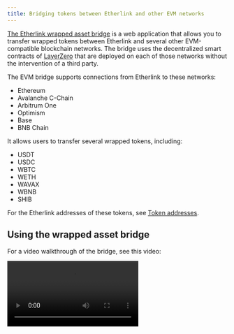 ```yaml
---
title: Bridging tokens between Etherlink and other EVM networks
---
```



[The Etherlink wrapped asset bridge](https://www.etherlinkbridge.com/) is a web application that allows you to transfer wrapped tokens between Etherlink and several other EVM-compatible blockchain networks.
The bridge uses the decentralized smart contracts of [LayerZero](https://layerzero.network/) that are deployed on each of those networks without the intervention of a third party.

The EVM bridge supports connections from Etherlink to these networks:

- Ethereum
- Avalanche C-Chain
- Arbitrum One
- Optimism
- Base
- BNB Chain

It allows users to transfer several wrapped tokens, including:

- USDT
- USDC
- WBTC
- WETH
- WAVAX
- WBNB
- SHIB

For the Etherlink addresses of these tokens, see [Token addresses](#token-addresses).

## Using the wrapped asset bridge

For a video walkthrough of the bridge, see this video:

<Video src="https://www.loom.com/embed/6a1bb548a5c7439fafdb328b4785adca?sid=bfeed550-9191-4fea-b274-453ff1f1caf9"/>

![Overview of the wrapped asset bridge](/img/wab-details.png)

1. Go to the Etherlink wrapped asset bridge at https://www.etherlinkbridge.com/bridge.

1. Click the **Connect** button and connect your EVM wallet.

1. Select the source network from which to bridge tokens to Etherlink, or select Etherlink as the source network to bridge tokens out of Etherlink.

1. Next to the source network, click the source token and select the token to transfer from the source network.
The interface shows all bridgeable tokens across all available networks and your token balances.

1. Enter the number of tokens to bridge out of the source network.

1. Select the target network and token.

   The page shows the amount of tokens that you will receive on the target chain and the fees for the token transfer in the native gas token of the source chain.

   **You must ensure that you have enough tokens on the source chain to pay the fees.**

1. Set the other parameters for the transfer, including the **Gas on destination** and **Slippage tolerance** fields.

   :::note Gas on destination
   Interacting with Etherlink requires XTZ (its native token) to pay for gas fees.
   As part of your bridging transaction, you can choose to send up to 0.1 XTZ to your Etherlink wallet address to pay for fees for later transactions and interact with the Etherlink ecosystem.
   The cost of this XTZ is added to the fees that you pay for the transfer.
   By default, the bridge adds 0.1 XTZ if the destination account has no XTZ.
   :::

1. To make the transfer, click **Transfer** and confirm the transfer in your wallet.

The bridge shows a popup with a link to [LayerZero Scan](https://layerzeroscan.com/) where you can observe the progress of the bridge transaction and see an estimated time to completion.
When the status changes to "completed," the tokens are in your EVM account.
If you don't see the tokens, you may need to import the token into your wallet on the destination network.

## Troubleshooting

The transfer button can show these errors:

- **Insufficient Balance**

   You entered a higher amount of tokens than you hold in your account.
   Reduce the amount you want to transfer or add more tokens to your wallet.

- **Not Enough Native for Gas**

   You must own more gas on the source chain to pay the required fees.
   Send more of the source chain's native gas token to your wallet.

- **Select Different Chain**

   The source and destination chains are not compatible.
   This bridge is for moving tokens in and out of Etherlink, not for moving tokens between other networks.

- **Transfer Cap Reached**

   The bridge cannot transfer the amount of tokens that you have selected.
   Select a smaller amount to transfer.

   This error can occur for bridgeable tokens that exist on multiple networks (ETH/WETH, USDT and USDC).
   For example, if the bridge contract on Avalanche has 100 USDT, you can transfer no more than 100 USDT from Etherlink to Avalanche.

For further support, visit the [LayerZero Discord](https://discord-layerzero.netlify.app/discord).

If you have general questions about Etherlink, we welcome you to join the [Etherlink Discord Community](https://discord.com/invite/etherlink).

## Token addresses

:::note

Not all Etherlink tokens can be bridged to and from other chains.
See the tables below for the tokens that the bridge supports for each chain.

:::

### Etherlink

This table shows the Etherlink address of tokens that you can bridge between Etherlink and certain other chains:

<table class="customTableContainer">
  <thead>
    <tr>
      <th>Symbol</th>
      <th>Name</th>
      <th>Mainnet address</th>
    </tr>
  </thead>
  <tbody>
    <tr>
      <td>USDC</td>
      <td>USD Coin</td>
      <td><InlineCopy code="0x796Ea11Fa2dD751eD01b53C372fFDB4AAa8f00F9" href="https://explorer.etherlink.com/address/0x796Ea11Fa2dD751eD01b53C372fFDB4AAa8f00F9">0x796...00F9</InlineCopy></td>
    </tr>

    <tr>
      <td>USDT</td>
      <td>Tether USD</td>
      <td><InlineCopy code="0x2C03058C8AFC06713be23e58D2febC8337dbfE6A" href="https://explorer.etherlink.com/address/0x2C03058C8AFC06713be23e58D2febC8337dbfE6A">0x2C0...fE6a</InlineCopy></td>
    </tr>

    <tr>
      <td>WBTC</td>
      <td>Wrapped BTC</td>
      <td><InlineCopy href="https://explorer.etherlink.com/address/0xbFc94CD2B1E55999Cfc7347a9313e88702B83d0F" code="0xbFc94CD2B1E55999Cfc7347a9313e88702B83d0F">0xbFc...sd0F</InlineCopy></td>
    </tr>

    <tr>
      <td>WETH</td>
      <td>Wrapped Ether</td>
      <td><InlineCopy code="0xfc24f770F94edBca6D6f885E12d4317320BcB401" href="https://explorer.etherlink.com/address/0xfc24f770F94edBca6D6f885E12d4317320BcB401">0xfc2...B401</InlineCopy></td>
    </tr>

    <tr>
      <td>WBNB</td>
      <td>Wrapped BNB</td>
      <td><InlineCopy href="https://explorer.etherlink.com/address/0xaA40A1cc1561c584B675cbD12F1423A32E2a0d8C" code="0xaA40A1cc1561c584B675cbD12F1423A32E2a0d8C">0xaA4...0d8C</InlineCopy></td>
    </tr>

    <tr>
      <td>WAVAX</td>
      <td>Wrapped AVAX</td>
      <td><InlineCopy href="https://explorer.etherlink.com/address/0xe820995cD39B6E09EAa7e4e16337184b4A61B644" code="0xe820995cD39B6E09EAa7e4e16337184b4A61B644">0xe82...B644</InlineCopy></td>
    </tr>

    <tr>
      <td>SHIB</td>
      <td>SHIBA INU</td>
      <td><InlineCopy href="https://explorer.etherlink.com/address/0xBBD1F50A212357067318a84179892684e1Ac5181" code="0xBBD1F50A212357067318a84179892684e1Ac5181">0xBBD...5181</InlineCopy></td>
    </tr>
  </tbody>
</table>


These tables show the addresses of the equivalent tokens on other networks:

### Ethereum

<table class="customTableContainer">
<thead>
  <tr>
    <th>Symbol</th>
    <th>Name</th>
    <th>Mainnet address</th>
  </tr>
</thead>
<tbody>

<tr>
  <td>USDC</td>
  <td>USD Coin</td>
  <td><InlineCopy href="https://etherscan.io/address/0xA0b86991c6218b36c1d19D4a2e9Eb0cE3606eB48" code="0xA0b86991c6218b36c1d19D4a2e9Eb0cE3606eB48">0xA0b...eB48</InlineCopy></td>
</tr>
<tr>
  <td>USDT</td>
  <td>Tether USD</td>
  <td><InlineCopy href="https://etherscan.io/address/0xdAC17F958D2ee523a2206206994597C13D831ec7" code="0xdAC17F958D2ee523a2206206994597C13D831ec7">0xdAC...1ec7</InlineCopy></td>
</tr>
<tr>
  <td>WBTC</td>
  <td>Wrapped BTC</td>
  <td><InlineCopy href="https://etherscan.io/address/0x2260FAC5E5542a773Aa44fBCfeDf7C193bc2C599" code="0x2260FAC5E5542a773Aa44fBCfeDf7C193bc2C599">0x226...C599</InlineCopy></td>
</tr>
<tr>
  <td>WETH</td>
  <td>Wrapped Ether</td>
  <td><InlineCopy href="https://etherscan.io/address/0xC02aaA39b223FE8D0A0e5C4F27eAD9083C756Cc2" code="0xC02aaA39b223FE8D0A0e5C4F27eAD9083C756Cc2">0xC02...6Cc2</InlineCopy></td>
</tr>
<tr>
  <td>SHIB</td>
  <td>SHIBA INU</td>
  <td><InlineCopy href="https://etherscan.io/address/0x95aD61b0a150d79219dCF64E1E6Cc01f0B64C4cE" code="0x95aD61b0a150d79219dCF64E1E6Cc01f0B64C4cE">0x95a...C4cE</InlineCopy></td>
</tr>

</tbody>
</table>

### Arbitrum One

<table class="customTableContainer">
<thead>
  <tr>
    <th>Name</th>
    <th>Symbol</th>
    <th>Mainnet address</th>
  </tr>
</thead>
<tbody>

<tr>
  <td>USDC</td>
  <td>USD Coin</td>
  <td><InlineCopy href="https://arbiscan.io/address/0xaf88d065e77c8cC2239327C5EDb3A432268e5831" code="0xaf88d065e77c8cC2239327C5EDb3A432268e5831">0xaf8...5831</InlineCopy></td>
</tr>
<tr>
  <td>USDT</td>
  <td>Tether USD</td>
  <td><InlineCopy href="https://arbiscan.io/address/0xFd086bC7CD5C481DCC9C85ebE478A1C0b69FCbb9" code="0xFd086bC7CD5C481DCC9C85ebE478A1C0b69FCbb9">0xFd0...Cbb9</InlineCopy></td>
</tr>
<tr>
  <td>WBTC</td>
  <td>Wrapped BTC</td>
  <td><InlineCopy href="https://arbiscan.io/address/0x2f2a2543B76A4166549F7aaB2e75Bef0aefC5B0f" code="0x2f2a2543B76A4166549F7aaB2e75Bef0aefC5B0f">0x2f2...5B0f</InlineCopy></td>
</tr>
<tr>
  <td>WETH</td>
  <td>Wrapped Ether</td>
  <td><InlineCopy href="https://arbiscan.io/address/0x82aF49447D8a07e3bd95BD0d56f35241523fBab1" code="0x82aF49447D8a07e3bd95BD0d56f35241523fBab1">0x82a...Bab1</InlineCopy></td>
</tr>

</tbody>
</table>

### Base

<table class="customTableContainer">
<thead>
<tr>
  <th>Name</th>
  <th>Symbol</th>
  <th>Mainnet address</th>
</tr>
</thead>
<tbody>

<tr>
  <td>USDC</td>
  <td>USD Coin</td>
  <td><InlineCopy href="https://basescan.org/address/0x833589fCD6eDb6E08f4c7C32D4f71b54bdA02913" code="0x833589fCD6eDb6E08f4c7C32D4f71b54bdA02913">0x833...2913</InlineCopy></td>
</tr>
<tr>
  <td>WETH</td>
  <td>Wrapped Ether</td>
  <td><InlineCopy href="https://basescan.org/address/0x4200000000000000000000000000000000000006" code="0x4200000000000000000000000000000000000006">0x420...0006</InlineCopy></td>
</tr>

</tbody>
</table>

### Optimism

<table class="customTableContainer">
<thead>
<tr>
  <th>Name</th>
  <th>Symbol</th>
  <th>Mainnet address</th>
</tr>
</thead>
<tbody>

<tr>
  <td>USDC</td>
  <td>USD Coin</td>
  <td><InlineCopy href="https://optimistic.etherscan.io/address/0x0b2C639c533813f4Aa9D7837CAf62653d097Ff85" code="0x0b2C639c533813f4Aa9D7837CAf62653d097Ff85">0x0b2...Ff85</InlineCopy></td>
</tr>
<tr>
  <td>USDT</td>
  <td>Tether USD</td>
  <td><InlineCopy href="https://optimistic.etherscan.io/address/0x94b008aA00579c1307B0EF2c499aD98a8ce58e58" code="0x94b008aA00579c1307B0EF2c499aD98a8ce58e58">0x94b...8e58</InlineCopy></td>
</tr>
<tr>
  <td>WETH</td>
  <td>Wrapped Ether</td>
  <td><InlineCopy href="https://optimistic.etherscan.io/address/0x4200000000000000000000000000000000000006" code="0x4200000000000000000000000000000000000006">0x420...0006</InlineCopy></td>
</tr>

</tbody>
</table>

### BNB Chain

<table class="customTableContainer">
<thead>
<tr>
  <th>Name</th>
  <th>Symbol</th>
  <th>Mainnet address</th>
</tr>
</thead>
<tbody>

<tr>
  <td>USDC</td>
  <td>USD Coin</td>
  <td><InlineCopy href="https://bscscan.com/address/0x8ac76a51cc950d9822d68b83fe1ad97b32cd580d" code="0x8ac76a51cc950d9822d68b83fe1ad97b32cd580d">0x8ac...580d</InlineCopy></td>
</tr>
<tr>
  <td>USDT</td>
  <td>Tether USD</td>
  <td><InlineCopy href="https://bscscan.com/address/0x55d398326f99059ff775485246999027b3197955" code="0x55d398326f99059ff775485246999027b3197955">0x55d...7955</InlineCopy></td>
</tr>
<tr>
  <td>WBNB</td>
  <td>Wrapped BNB</td>
  <td><InlineCopy href="https://bscscan.com/token/0xbb4cdb9cbd36b01bd1cbaebf2de08d9173bc095c" code="0xbb4cdb9cbd36b01bd1cbaebf2de08d9173bc095c">0xbb4...095c</InlineCopy></td>
</tr>

</tbody>
</table>

### Avalanche C-Chain

<table class="customTableContainer">
<thead>
<tr>
  <th>Name</th>
  <th>Symbol</th>
  <th>Mainnet address</th>
</tr>
</thead>
<tbody>

<tr>
  <td>USDC</td>
  <td>USD Coin</td>
  <td><InlineCopy href="https://avascan.info/blockchain/c/address/0xB97EF9Ef8734C71904D8002F8b6Bc66Dd9c48a6E" code="0xB97EF9Ef8734C71904D8002F8b6Bc66Dd9c48a6E">0xB97...8a6E</InlineCopy></td>
</tr>
<tr>
  <td>USDT</td>
  <td>Tether USD</td>
  <td><InlineCopy href="https://avascan.info/blockchain/c/address/0x9702230A8Ea53601f5cD2dc00fDBc13d4dF4A8c7" code="0x9702230A8Ea53601f5cD2dc00fDBc13d4dF4A8c7">0x970...A8c7</InlineCopy></td>
</tr>
<tr>
  <td>WAVAX</td>
  <td>Wrapped AVAX</td>
  <td><InlineCopy href="https://avascan.info/blockchain/c/address/0xB31f66AA3C1e785363F0875A1B74E27b85FD66c7" code="0xB31f66AA3C1e785363F0875A1B74E27b85FD66c7">B31f6...66c7</InlineCopy></td>
</tr>

</tbody>
</table>

## How bridging wrapped assets works

The Etherlink wrapped asset bridge uses a [wrapped asset bridge](https://github.com/LayerZero-Labs/wrapped-asset-bridge) created by [LayerZero](https://layerzero.network/).
It works by maintaining liquidity pools on other networks and minting equivalent tokens on Etherlink.

When you bridge tokens from other networks to Etherlink, the bridge contracts lock the tokens in a liquidity pool on the source network, send a message over LayerZero's software to Etherlink, and mint tokens on Etherlink.
When you bridge tokens out of Etherlink, the contracts burn the tokens on Etherlink and unlock them in the liquidity pool on the target network.
Therefore, bridging tokens out of Etherlink is dependent on the liquidity pool on the target chain.
LayerZero also maintains Etherlink EVM and Smart Rollup nodes to verify that the transactions complete on Etherlink.

This diagram shows how the wrapped asset bridge works:

![Overview of the wrapped asset bridge, showing the interaction between contracts on other chains and Etherlink, moderated by LayerZero](/img/wrapped-asset-bridge.png)
{/* https://lucid.app/lucidchart/cac80916-85c8-455d-b50b-f265057dcc1b/edit */}

For more information, see the repository for the bridge: https://github.com/LayerZero-Labs/wrapped-asset-bridge.

## Related tools and information

- For information about pending transactions, see the [LayerZero Cross Chain Explorer](https://layerzeroscan.com/).
- For information about Etherlink transactions, see the [Etherlink block explorer](https://explorer.etherlink.com/).
- More Information about the LayerZero protocol is available in their [official documentation](https://docs.layerzero.network/).
- The audit reports of the LayerZero protocol are available in this [LayerZero GitHub Repository](https://github.com/LayerZero-Labs/LayerZero/tree/main/audit).
- To review the open source code of the wrapped asset bridge, visit the [LayerZero Github Repository](https://github.com/LayerZero-Labs/wrapped-asset-bridge).
